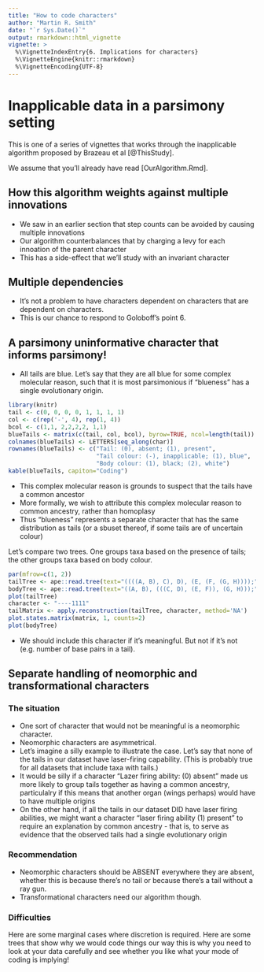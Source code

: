 ```yaml
---
title: "How to code characters"
author: "Martin R. Smith"
date: "`r Sys.Date()`"
output: rmarkdown::html_vignette
vignette: >
  %\VignetteIndexEntry{6. Implications for characters}
  %\VignetteEngine{knitr::rmarkdown}
  %\VignetteEncoding{UTF-8}
---
```


# Inapplicable data in a parsimony setting

This is one of a series of vignettes that works through the inapplicable algorithm proposed by Brazeau et al [@ThisStudy].

We assume that you'll already have read [OurAlgorithm.Rmd].

## How this algorithm weights against multiple innovations

- We saw in an earlier section that step counts can be avoided by causing multiple innovations
- Our algorithm counterbalances that by charging a levy for each innoation of the parent character
- This has a side-effect that we'll study with an invariant character

## Multiple dependencies

- It's not a problem to have characters dependent on characters that are dependent on characters.
- This is our chance to respond to Goloboff's point 6.

## A parsimony uninformative character that informs parsimony!

- All tails are blue.  Let's say that they are all blue for some complex molecular reason, such that it is most parsimonious if "blueness" has a single evolutionary origin.

```r
library(knitr)
tail <- c(0, 0, 0, 0, 1, 1, 1, 1)
col <- c(rep('-', 4), rep(1, 4))
bcol <- c(1,1, 2,2,2,2, 1,1)
blueTails <- matrix(c(tail, col, bcol), byrow=TRUE, ncol=length(tail))
colnames(blueTails) <- LETTERS[seq_along(char)]
rownames(blueTails) <- c("Tail: (0), absent; (1), present",
                         "Tail colour: (-), inapplicable; (1), blue",
                         "Body colour: (1), black; (2), white")
kable(blueTails, capiton="Coding")
```

- This complex molecular reason is grounds to suspect that the tails have a common ancestor
- More formally, we wish to attribute this complex molecular reason to common ancestry, rather than homoplasy
- Thus "blueness" represents a separate character that has the same distribution as tails (or a sbuset thereof, if some tails are of uncertain colour)

Let's compare two trees.  One groups taxa based on the presence of tails; the other
groups taxa based on body colour.

```R
par(mfrow=c(1, 2))
tailTree <- ape::read.tree(text="((((A, B), C), D), (E, (F, (G, H))));")
bodyTree <- ape::read.tree(text="((A, B), (((C, D), (E, F)), (G, H)));")
plot(tailTree)
character <- "----1111"
tailMatrix <- apply.reconstruction(tailTree, character, method='NA')
plot.states.matrix(matrix, 1, counts=2)
plot(bodyTree)

```
- We should include this character if it's meaningful.  But not if it's not (e.g. number of base pairs in a tail).


## Separate handling of neomorphic and transformational characters
### The situation
- One sort of character that would not be meaningful is a neomorphic character.  
- Neomorphic characters are asymmetrical.
- Let's imagine a silly example to illustrate the case.  Let's say that none of the tails in our dataset have laser-firing capability.  (This is probably true for all datasets that include taxa with tails.)
- It would be silly if a character "Lazer firing ability: (0) absent" made us more likely to group tails
  together as having a common ancestry, particulalry if this means that another organ (wings perhaps) would have to have multiple origins
- On the other hand, if all the tails in our dataset DID have laser firing abilities, we might want a character
  "laser firing ability (1) present" to require an explanation by common ancestry - that is, to serve as evidence that the observed tails had a single evolutionary origin

### Recommendation
- Neomorphic characters should be ABSENT everywhere they are absent, whether this is because there's no tail or because there's a tail without a ray gun.
- Transformational characters need our algorithm though.

### Difficulties
Here are some marginal cases where discretion is required.
Here are some trees that show why we would code things our way
this is why you need to look at your data carefully and see whether you like what your mode of coding is implying!
